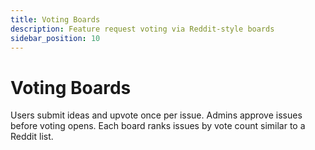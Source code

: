 ```yaml
---
title: Voting Boards
description: Feature request voting via Reddit-style boards
sidebar_position: 10
---
```


# Voting Boards

Users submit ideas and upvote once per issue. Admins approve issues before voting opens. Each board ranks issues by vote count similar to a Reddit list.
